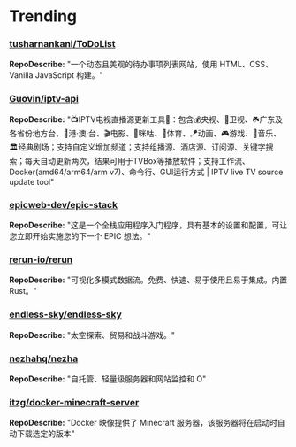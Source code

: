 
# Trending

### [tusharnankani/ToDoList](https://github.com/tusharnankani/ToDoList)
**RepoDescribe:** "一个动态且美观的待办事项列表网站，使用 HTML、CSS、Vanilla JavaScript 构建。"
  

### [Guovin/iptv-api](https://github.com/Guovin/iptv-api)
**RepoDescribe:** "📺IPTV电视直播源更新工具🚀：包含💰央视、📡卫视、☘️广东及各省份地方台、🌊港·澳·台、🎬电影、🎥咪咕、🏀体育、🪁动画、🎮游戏、🎵音乐、🏛经典剧场；支持自定义增加频道；支持组播源、酒店源、订阅源、关键字搜索；每天自动更新两次，结果可用于TVBox等播放软件；支持工作流、Docker(amd64/arm64/arm v7)、命令行、GUI运行方式 | IPTV live TV source update tool"
  

### [epicweb-dev/epic-stack](https://github.com/epicweb-dev/epic-stack)
**RepoDescribe:** "这是一个全栈应用程序入门程序，具有基本的设置和配置，可让您立即开始实施您的下一个 EPIC 想法。"
  

### [rerun-io/rerun](https://github.com/rerun-io/rerun)
**RepoDescribe:** "可视化多模式数据流。免费、快速、易于使用且易于集成。内置 Rust。"
  

### [endless-sky/endless-sky](https://github.com/endless-sky/endless-sky)
**RepoDescribe:** "太空探索、贸易和战斗游戏。"
  

### [nezhahq/nezha](https://github.com/nezhahq/nezha)
**RepoDescribe:** "自托管、轻量级服务器和网站监控和 O"
  

### [itzg/docker-minecraft-server](https://github.com/itzg/docker-minecraft-server)
**RepoDescribe:** "Docker 映像提供了 Minecraft 服务器，该服务器将在启动时自动下载选定的版本"
  
